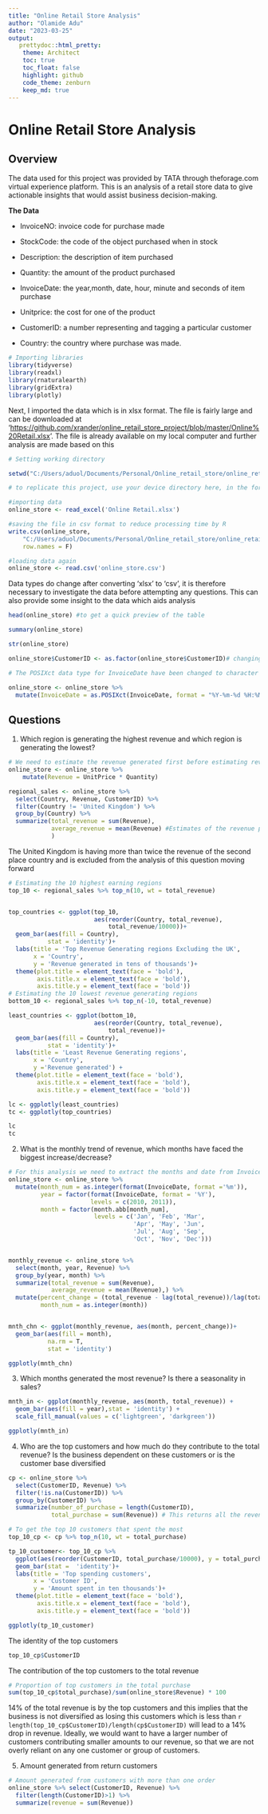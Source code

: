 ---
title: "Online Retail Store Analysis"
author: "Olamide Adu"
date: "2023-03-25"
output:
   prettydoc::html_pretty:
    theme: Architect
    toc: true
    toc_float: false
    highlight: github
    code_theme: zenburn
    keep_md: true
---

# Online Retail Store Analysis

## Overview

The data used for this project was provided by TATA through theforage.com virtual experience platform. This is an analysis of a retail store data to give actionable insights that would assist business decision-making.

**The Data**

-   InvoiceNO: invoice code for purchase made

-   StockCode: the code of the object purchased when in stock

-   Description: the description of item purchased

-   Quantity: the amount of the product purchased

-   InvoiceDate: the year,month, date, hour, minute and seconds of item purchase

-   Unitprice: the cost for one of the product

-   CustomerID: a number representing and tagging a particular customer

-   Country: the country where purchase was made.

```{r}
# Importing libraries
library(tidyverse)
library(readxl)
library(rnaturalearth)
library(gridExtra)
library(plotly)
```

Next, I imported the data which is in xlsx format. The file is fairly large and can be downloaded at '<https://github.com/xrander/online_retail_store_project/blob/master/Online%20Retail.xlsx>'. The file is already available on my local computer and further analysis are made based on this

```{r}
# Setting working directory

setwd("C:/Users/aduol/Documents/Personal/Online_retail_store/online_retail_store_project/")

# to replicate this project, use your device directory here, in the format setwd('C:/users/myworkingdirectory') 

#importing data
online_store <- read_excel('Online Retail.xlsx')

#saving the file in csv format to reduce processing time by R
write.csv(online_store,
    "C:/Users/aduol/Documents/Personal/Online_retail_store/online_retail_store_project/online_store.csv",
    row.names = F)

#loading data again
online_store <- read.csv('online_store.csv')
```

Data types do change after converting 'xlsx' to 'csv', it is therefore necessary to investigate the data before attempting any questions. This can also provide some insight to the data which aids analysis

```{r}
head(online_store) #to get a quick preview of the table

summary(online_store)

str(online_store)

online_store$CustomerID <- as.factor(online_store$CustomerID)# changing data types

# The POSIXct data type for InvoiceDate have been changed to character when file was converted.

online_store <- online_store %>%
  mutate(InvoiceDate = as.POSIXct(InvoiceDate, format = "%Y-%m-%d %H:%M:%S")) # Changing character type to Posixct
```

## Questions

1.  Which region is generating the highest revenue and which region is generating the lowest?

```{r}
# We need to estimate the revenue generated first before estimating revenue per region
online_store <- online_store %>%
    mutate(Revenue = UnitPrice * Quantity)

regional_sales <- online_store %>%
  select(Country, Revenue, CustomerID) %>%
  filter(Country != 'United Kingdom') %>%
  group_by(Country) %>%
  summarize(total_revenue = sum(Revenue),
            average_revenue = mean(Revenue) #Estimates of the revenue per region
            )

```

The United Kingdom is having more than twice the revenue of the second place country and is excluded from the analysis of this question moving forward

```{r}
# Estimating the 10 highest earning regions
top_10 <- regional_sales %>% top_n(10, wt = total_revenue)


top_countries <- ggplot(top_10,
                        aes(reorder(Country, total_revenue),
                            total_revenue/10000))+
  geom_bar(aes(fill = Country),
           stat = 'identity')+
  labs(title = 'Top Revenue Generating regions Excluding the UK',
       x = 'Country',
       y = 'Revenue generated in tens of thousands')+
  theme(plot.title = element_text(face = 'bold'),
        axis.title.x = element_text(face = 'bold'),
        axis.title.y = element_text(face = 'bold'))
# Estimating the 10 lowest revenue generating regions
bottom_10 <- regional_sales %>% top_n(-10, total_revenue)

least_countries <- ggplot(bottom_10,
                        aes(reorder(Country, total_revenue),
                            total_revenue))+
  geom_bar(aes(fill = Country),
           stat = 'identity')+
  labs(title = 'Least Revenue Generating regions',
       x = 'Country',
       y ='Revenue generated') +
  theme(plot.title = element_text(face = 'bold'),
        axis.title.x = element_text(face = 'bold'),
        axis.title.y = element_text(face = 'bold'))

lc <- ggplotly(least_countries)
tc <- ggplotly(top_countries)

lc
tc
```

2.  What is the monthly trend of revenue, which months have faced the biggest increase/decrease?

```{r}
# For this analysis we need to extract the months and date from InvoiceDate
online_store <- online_store %>%
  mutate(month_num = as.integer(format(InvoiceDate, format ='%m')),
         year = factor(format(InvoiceDate, format = '%Y'),
                       levels = c(2010, 2011)),
         month = factor(month.abb[month_num],
                        levels = c('Jan', 'Feb', 'Mar',
                                   'Apr', 'May', 'Jun',
                                   'Jul', 'Aug', 'Sep',
                                   'Oct', 'Nov', 'Dec')))


monthly_revenue <- online_store %>%
  select(month, year, Revenue) %>%
  group_by(year, month) %>%
  summarize(total_revenue = sum(Revenue),
            average_revenue = mean(Revenue),) %>%
  mutate(percent_change = (total_revenue - lag(total_revenue))/lag(total_revenue) * 100,
         month_num = as.integer(month))


mnth_chn <- ggplot(monthly_revenue, aes(month, percent_change))+
  geom_bar(aes(fill = month),
           na.rm = T,
           stat = 'identity')

ggplotly(mnth_chn)
```

3.  Which months generated the most revenue? Is there a seasonality in sales?

```{r}
mnth_in <- ggplot(monthly_revenue, aes(month, total_revenue)) +
  geom_bar(aes(fill = year),stat = 'identity') +
  scale_fill_manual(values = c('lightgreen', 'darkgreen'))

ggplotly(mnth_in)
```

4.  Who are the top customers and how much do they contribute to the total revenue? Is the business dependent on these customers or is the customer base diversified

```{r}
cp <- online_store %>%
  select(CustomerID, Revenue) %>%
  filter(!is.na(CustomerID)) %>%
  group_by(CustomerID) %>%
  summarize(number_of_purchase = length(CustomerID),
            total_purchase = sum(Revenue)) # This returns all the revenue generated from each customers and the number of times they made a purchase

# To get the top 10 customers that spent the most
top_10_cp <- cp %>% top_n(10, wt = total_purchase)

tp_10_customer<- top_10_cp %>%
  ggplot(aes(reorder(CustomerID, total_purchase/10000), y = total_purchase/10000, fill = CustomerID)) +
  geom_bar(stat =  'identity')+
  labs(title = 'Top spending customers',
       x = 'Customer ID',
       y = 'Amount spent in ten thousands')+
  theme(plot.title = element_text(face = 'bold'),
        axis.title.x = element_text(face = 'bold'),
        axis.title.y = element_text(face = 'bold'))

ggplotly(tp_10_customer)
```

The identity of the top customers

```{r}
top_10_cp$CustomerID
```

The contribution of the top customers to the total revenue

```{r}
# Proportion of top customers in the total purchase
sum(top_10_cp$total_purchase)/sum(online_store$Revenue) * 100

```

14% of the total revenue is by the top customers and this implies that the business is not diversified as losing this customers which is less than `r length(top_10_cp$CustomerID)/length(cp$CustomerID)` will lead to a 14% drop in revenue. Ideally, we would want to have a larger number of customers contributing smaller amounts to our revenue, so that we are not overly reliant on any one customer or group of customers.

5.  Amount generated from return customers

```{r}
# Amount generated from customers with more than one order
online_store %>% select(CustomerID, Revenue) %>%
  filter(length(CustomerID)>1) %>%
  summarize(revenue = sum(Revenue))
```
